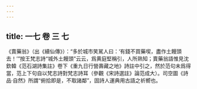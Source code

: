 ```yaml
---
---
---
```

title: 一七 卷 三 七
---




《賣藥翁》（出《續仙傳》）：“多於城市笑駡人曰：‘有錢不買藥喫，盡作土饅頭去！’”按王梵志詩“城外土饅頭”云云，爲黄庭堅稱引，人所熟知；賣藥翁語惟見沈欽韓《范石湖詩集註》卷下《重九日行營壽藏之地》詩註中引之，然於范句未爲得當，范上下句自以梵志詩對梵志詩耳（參觀《宋詩選註》論范成大）。司空圖《詩品·自然》所謂“俯拾即是，不取諸鄰”，固詩人運典用古語之祈嚮也。